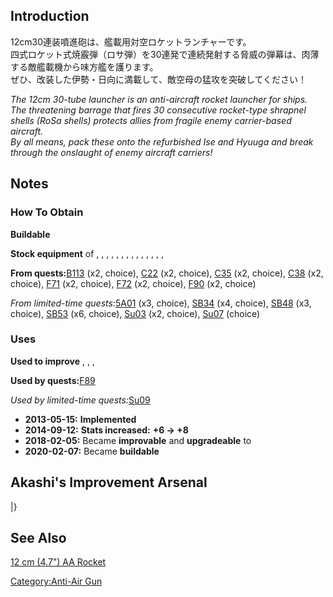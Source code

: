 {{EquipmentInfo|51}}

==Introduction==
12cm30連装噴進砲は、艦載用対空ロケットランチャーです。<br>
四式ロケット式焼霰弾（ロサ弾）を30連発で連続発射する脅威の弾幕は、肉薄する敵艦載機から味方艦を護ります。<br>
ぜひ、改装した伊勢・日向に満載して、敵空母の猛攻を突破してください！

''The 12cm 30-tube launcher is an anti-aircraft rocket launcher for ships.''<br>
''The threatening barrage that fires 30 consecutive rocket-type shrapnel shells (RoSa shells) protects allies from fragile enemy carrier-based aircraft.''<br>
''By all means, pack these onto the refurbished Ise and Hyuuga and break through the onslaught of enemy aircraft carriers!''

==Notes==
<div class="mw-collapsible"><h3>How To Obtain</h3>
<div class="mw-collapsible-content">
'''Buildable'''

'''Stock equipment''' of {{Ship/Link|Amagi Kai}}, {{Ship/Link|Chitose Carrier Kai Ni}}, {{Ship/Link|Chitose Carrier Kai}}, {{Ship/Link|Chiyoda Carrier Kai Ni}}, {{Ship/Link|Chiyoda Carrier Kai}}, {{Ship/Link|Fusou Kai Ni}}, {{Ship/Link|Hyuuga Kai Ni}}, {{Ship/Link|Ise Kai Ni}}, {{Ship/Link|Junyou Kai Ni}}, {{Ship/Link|Katsuragi Kai}}, {{Ship/Link|Ryuuhou Kai}}, {{Ship/Link|Shinyou Kai Ni}}, {{Ship/Link|Shoukaku Kai}}, {{Ship/Link|Unryuu}}, {{Ship/Link|Zuikaku Kai}}

'''From quests: '''[[Quests#B113|B113]] (x2, choice), [[Quests#C22|C22]] (x2, choice), [[Quests#C35|C35]] (x2, choice), [[Quests#C38|C38]] (x2, choice), [[Quests#F71|F71]] (x2, choice), [[Quests#F72|F72]] (x2, choice), [[Quests#F90|F90]] (x2, choice)

''From limited-time quests: ''[[Quests/Seasonal#5A01|5A01]] (x3, choice), [[Quests/Seasonal#SB34|SB34]] (x4, choice), [[Quests/Seasonal#SB48|SB48]] (x3, choice), [[Quests/Seasonal#SB53|SB53]] (x6, choice), [[Quests/Seasonal#Su03|Su03]] (x2, choice), [[Quests/Seasonal#Su07|Su07]] (choice)

</div></div>

<div class="mw-collapsible"><h3>Uses</h3>
<div class="mw-collapsible-content">
'''Used to improve''' {{Equipment/Link|12cm 30-tube Rocket Launcher}}, {{Equipment/Link|Daihatsu Landing Craft (Type 89 Medium Tank & Landing Force)}}, {{Equipment/Link|12cm 30-tube Rocket Launcher Kai Ni}}, {{Equipment/Link|Shipborne Model Type 4 20cm Anti-ground Rocket Launcher}}

'''Used by quests: '''[[Quests#F89|F89]]

''Used by limited-time quests: ''[[Quests/Seasonal#Su09|Su09]]

</div></div>


<div class="mw-collapsible><h3>Updates History</h3>
<div class="mw-collapsible-content>
* '''2013-05-15:''' '''Implemented'''
* '''2014-09-12:''' '''Stats increased:'''  '''{{AA}}+6 → {{AA}}+8 '''
* '''2018-02-05:''' Became '''improvable''' and '''upgradeable''' to {{Equipment/Link|12cm 30-tube Rocket Launcher Kai Ni}}
* '''2020-02-07:''' Became '''buildable'''
</div></div>

==Akashi's Improvement Arsenal==
{{AkashiWorkshop}}
{{AkashiWorkshopLine
|Name={{PAGENAME}}
|ItemType=GreenGunMG
|Fuel=90
|Ammo=270
|Steel=50
|Baux=180
|Mats0-5=3/6
|Mats6-9=5/9
|Mats10=10/30
|Screws0-5=2/3
|Screws6-9=3/5
|Screws10=7/10
|EquipConsume0-5=1x{{GreenGunMG|12cm 30-tube Rocket Launcher}}
|EquipConsume6-9=2x{{GreenGunMG|12cm 30-tube Rocket Launcher}}
|EquipConsume10=3x{{GreenGunMG|25mm Triple Autocannon Mount}}<br>1x{{AR}}
|Sun=I<br>&nbsp;
|Mon=&nbsp;<br>H
|Tue=&nbsp;<br>H
|Fri=I<br>&nbsp;
|Sat=I<br>&nbsp;
|2ndShip=[[Ise#First Upgrade|Ise Kai]]<br>[[Hyuuga#First Upgrade|Hyuuga Kai]]
|Notes=Upgrades to [[12cm 30 Tube Rocket Launcher Kai 2]].<br>[[Ise#Second Upgrade|Ise Kai Ni]] and [[Hyuuga#Second Upgrade|Hyuuga Kai Ni]] can NOT improve this equipment.
}}
|}

==See Also==
[http://www.navweaps.com/Weapons/WNJAP_12cm_AA_Rocket.htm 12 cm (4.7") AA Rocket ]
{{Equipmentlist}}
[[Category:Anti-Air Gun]]